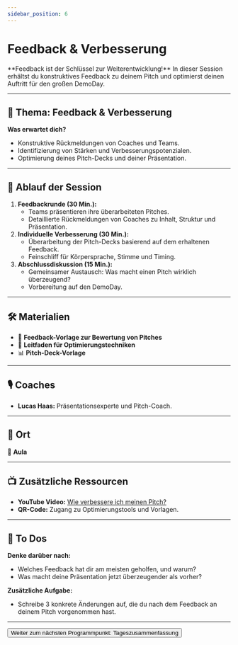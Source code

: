 ```yaml
---
sidebar_position: 6
---
```


# Feedback & Verbesserung

<Admonition type="info" icon="🛠️">
  **Feedback ist der Schlüssel zur Weiterentwicklung!** In dieser Session
  erhältst du konstruktives Feedback zu deinem Pitch und optimierst deinen
  Auftritt für den großen DemoDay.
</Admonition>

---

## 🎯 **Thema:** Feedback & Verbesserung

**Was erwartet dich?**

- Konstruktive Rückmeldungen von Coaches und Teams.
- Identifizierung von Stärken und Verbesserungspotenzialen.
- Optimierung deines Pitch-Decks und deiner Präsentation.

---

## 📝 **Ablauf der Session**

1. **Feedbackrunde (30 Min.):**
   - Teams präsentieren ihre überarbeiteten Pitches.
   - Detaillierte Rückmeldungen von Coaches zu Inhalt, Struktur und Präsentation.
2. **Individuelle Verbesserung (30 Min.):**
   - Überarbeitung der Pitch-Decks basierend auf dem erhaltenen Feedback.
   - Feinschliff für Körpersprache, Stimme und Timing.
3. **Abschlussdiskussion (15 Min.):**
   - Gemeinsamer Austausch: Was macht einen Pitch wirklich überzeugend?
   - Vorbereitung auf den DemoDay.

---

## 🛠️ **Materialien**

- 📄 **Feedback-Vorlage zur Bewertung von Pitches**
- 📝 **Leitfaden für Optimierungstechniken**
- 📊 **Pitch-Deck-Vorlage**

---

## 🎙️ **Coaches**

- **Lucas Haas:** Präsentationsexperte und Pitch-Coach.

---

## 📍 **Ort**

📍 **Aula**

---

## 📺 **Zusätzliche Ressourcen**

- **YouTube Video:** [Wie verbessere ich meinen Pitch?](https://www.youtube.com/watch?v=P2LwuF7zn9c)
- **QR-Code:** Zugang zu Optimierungstools und Vorlagen.

---

## 🚀 **To Dos**

**Denke darüber nach:**

- Welches Feedback hat dir am meisten geholfen, und warum?
- Was macht deine Präsentation jetzt überzeugender als vorher?

**Zusätzliche Aufgabe:**

- Schreibe 3 konkrete Änderungen auf, die du nach dem Feedback an deinem Pitch vorgenommen hast.

---

<Button destination="/roadmap/docs/startup-basics/yfn-school/day4/summary">
  Weiter zum nächsten Programmpunkt: Tageszusammenfassung
</Button>
